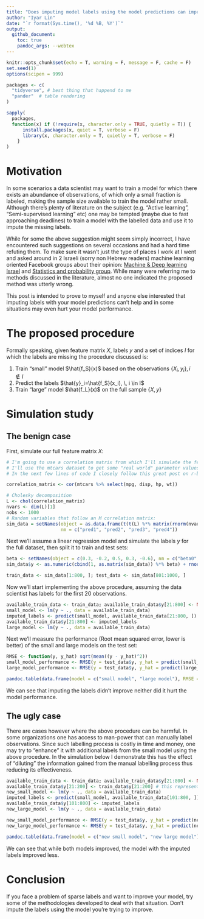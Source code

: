 ```yaml
---
title: "Does imputing model labels using the model predictions can improve it's performance?"
author: "Iyar Lin"
date: "`r format(Sys.time(), '%d %B, %Y')`"
output: 
  github_document:
    toc: true
    pandoc_args: --webtex
---
```


```r
knitr::opts_chunk$set(echo = T, warning = F, message = F, cache = F)
set.seed(1)
options(scipen = 999)

packages <- c(
  "tidyverse", # best thing that happend to me
  "pander"  # table rendering
)

sapply(
  packages,
  function(x) if (!require(x, character.only = TRUE, quietly = T)) {
      install.packages(x, quiet = T, verbose = F)
      library(x, character.only = T, quietly = T, verbose = F)
    }
)
```

# Motivation

In some scenarios a data scientist may want to train a model for which there exists an abundance of observations, of which only a small fraction is labeled, making the sample size available to train the model rather small. Although there's plenty of literature on the subject (e.g. "Active learning", "Semi-supervised learning" etc) one may be tempted (maybe due to fast approaching deadlines) to train a model with the labelled data and use it to impute the missing labels.

While for some the above suggestion might seem simply incorrect, I have encountered such suggestions on several occasions and had a hard time refuting them. To make sure it wasn't just the type of places I work at I went and asked around in 2 Israeli (sorry non Hebrew readers) machine learning oriented Facebook groups about their opinion: [Machine & Deep learning Israel](https://www.facebook.com/groups/543283492502370/permalink/1158551544308892/) and [Statistics and probability group](https://www.facebook.com/groups/statprob/permalink/767687730239611/). While many were referring me to methods discussed in the literature, almost no one indicated the proposed method was utterly wrong. 

This post is intended to prove to myself and anyone else interested that imputing labels with your model predictions can't help and in some situations may even hurt your model performance.

# The proposed procedure

Formally speaking, given feature matrix $X$, labels $y$ and a set of indices $I$ for which the labels are missing the procedure discussed is:

1. Train "small" model $\hat{f_S}(x)$ based on the observations $\{X_i,y_i\}, \, i \notin I$
1. Predict the labels $\hat{y}_i=\hat{f_S}(x_i), \, i \in I$
1. Train "large" model $\hat{f_L}(x)$ on the full sample $\{X, y\}$

# Simulation study  
## The benign case  

First, simulate our full feature matrix $X$:

```r
# I'm going to use a correlation matrix from which I'll simulate the feature matrix X. 
# I'll use the mtcars dataset to get some "real world" parameter values. 
# In the next few lines of code I closely follow this great post on r-bloggers: https://www.r-bloggers.com/simulating-data-following-a-given-covariance-structure/

correlation_matrix <- cor(mtcars %>% select(mpg, disp, hp, wt))

# Cholesky decomposition
L <- chol(correlation_matrix)
nvars <- dim(L)[1]
nobs <- 1000
# Random variables that follow an M correlation matrix:
sim_data = setNames(object = as.data.frame(t(t(L) %*% matrix(rnorm(nvars*nobs), nrow=nvars, ncol=nobs))), 
                    nm = c("pred1", "pred2", "pred3", "pred4"))
```

Next we'll assume a linear regression model and simulate the labels $y$ for the full dataset, then split it to train and test sets:

```r
beta <- setNames(object = c(0.3, -0.2, 0.5, 0.3, -0.6), nm = c("beta0", "beta1", "beta2", "beta3", "beta4"))
sim_data$y <- as.numeric(cbind(1, as.matrix(sim_data)) %*% beta) + rnorm(nobs)

train_data <- sim_data[1:800, ]; test_data <- sim_data[801:1000, ]
```

Now we'll start implementing the above procedure, assuming the data scientist has labels for the first 20 observations.

```r
available_train_data <- train_data; available_train_data$y[21:800] <- NA
small_model <- lm(y ~ ., data = available_train_data)
imputed_labels <- predict(small_model, available_train_data[21:800, ])
available_train_data$y[21:800] <- imputed_labels
large_model <- lm(y ~ ., data = available_train_data)
```

Next we'll measure the performance (Root mean squared error, lower is better) of the small and large models on the test set:

```r
RMSE <- function(y, y_hat) sqrt(mean((y - y_hat)^2))
small_model_performance <- RMSE(y = test_data$y, y_hat = predict(small_model, test_data))
large_model_performance <- RMSE(y = test_data$y, y_hat = predict(large_model, test_data))

pandoc.table(data.frame(model = c("small model", "large model"), RMSE = c(small_model_performance, large_model_performance)))
```

We can see that imputing the labels didn't improve neither did it hurt the model performance.

## The ugly case

There are cases however where the above procedure can be harmful. In some organizations one has access to man-power that can manually label observations. Since such labelling process is costly in time and money, one may try to "enhance" it with additional labels from the small model using the above procedure. In the simulation below I demonstrate this has the effect of "diluting" the information gained from the manual labelling process thus reducing its effectiveness.

```r
available_train_data <- train_data; available_train_data$y[21:800] <- NA
available_train_data$y[21:200] <- train_data$y[21:200] # this represents manual labelling of additional 180 observations
new_small_model <- lm(y ~ ., data = available_train_data)
imputed_labels <- predict(small_model, available_train_data[101:800, ])
available_train_data$y[101:800] <- imputed_labels
new_large_model <- lm(y ~ ., data = available_train_data)

new_small_model_performance <- RMSE(y = test_data$y, y_hat = predict(new_small_model, test_data))
new_large_model_performance <- RMSE(y = test_data$y, y_hat = predict(new_large_model, test_data))

pandoc.table(data.frame(model = c("new small model", "new large model"), RMSE = c(new_small_model_performance, new_large_model_performance)))
```

We can see that while both models improved, the model with the imputed labels improved less.

# Conclusion

If you face a problem of sparse labels and want to improve your model, try some of the methodologies developed to deal with that situation. Don't impute the labels using the model you're trying to improve.